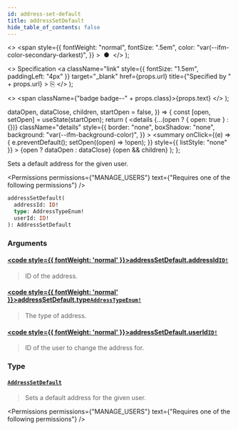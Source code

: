 ```yaml
---
id: address-set-default
title: addressSetDefault
hide_table_of_contents: false
---
```


  <>
    <span
      style={{
        fontWeight: "normal",
        fontSize: ".5em",
        color: "var(--ifm-color-secondary-darkest)",
      }}
    >
      &nbsp;●&nbsp;
    </span>
  </>
);

  <>
    Specification
    <a
      className="link"
      style={{ fontSize: "1.5em", paddingLeft: "4px" }}
      target="\_blank"
      href={props.url}
      title={"Specified by " + props.url}
    >
      ⎘
    </a>
  </>
);

  <>
    <span className={"badge badge--" + props.class}>{props.text}</span>
  </>
);


  dataOpen,
  dataClose,
  children,
  startOpen = false,
}) => {
  const [open, setOpen] = useState(startOpen);
  return (
    <details
      {...(open ? { open: true } : {})}
      className="details"
      style={{
        border: "none",
        boxShadow: "none",
        background: "var(--ifm-background-color)",
      }}
    >
      <summary
        onClick={(e) => {
          e.preventDefault();
          setOpen((open) => !open);
        }}
        style={{ listStyle: "none" }}
      >
        {open ? dataOpen : dataClose}
      </summary>
      {open && children}
    </details>
  );
};

Sets a default address for the given user.

<Permissions
  permissions={"MANAGE_USERS"}
  text={"Requires one of the following permissions"}
/>

```graphql
addressSetDefault(
  addressId: ID!
  type: AddressTypeEnum!
  userId: ID!
): AddressSetDefault
```

### Arguments

#### [<code style={{ fontWeight: 'normal' }}>addressSetDefault.<b>addressId</b></code>](#)<Bullet />[`ID!`](../../../api-reference/miscellaneous/scalars/id) <Badge class="secondary" text="non-null"/> <Badge class="secondary" text="scalar"/>

> ID of the address.

#### [<code style={{ fontWeight: 'normal' }}>addressSetDefault.<b>type</b></code>](#)<Bullet />[`AddressTypeEnum!`](../../../api-reference/miscellaneous/enums/address-type-enum) <Badge class="secondary" text="non-null"/> <Badge class="secondary" text="enum"/>

> The type of address.

#### [<code style={{ fontWeight: 'normal' }}>addressSetDefault.<b>userId</b></code>](#)<Bullet />[`ID!`](../../../api-reference/miscellaneous/scalars/id) <Badge class="secondary" text="non-null"/> <Badge class="secondary" text="scalar"/>

> ID of the user to change the address for.

### Type

#### [`AddressSetDefault`](../../../api-reference/users/objects/address-set-default) <Badge class="secondary" text="object"/>

> Sets a default address for the given user.

<Permissions
  permissions={"MANAGE_USERS"}
  text={"Requires one of the following permissions"}
/>

